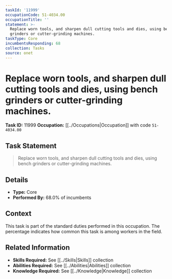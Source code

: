 ```yaml
---
taskId: '11999'
occupationCode: 51-4034.00
occupationTitle: ''
statement: >-
  Replace worn tools, and sharpen dull cutting tools and dies, using bench
  grinders or cutter-grinding machines.
taskType: Core
incumbentsResponding: 68
collection: Tasks
source: onet
---
```

# Replace worn tools, and sharpen dull cutting tools and dies, using bench grinders or cutter-grinding machines.

**Task ID:** 11999
**Occupation:** [[../Occupations|Occupation]] with code `51-4034.00`

## Task Statement

> Replace worn tools, and sharpen dull cutting tools and dies, using bench grinders or cutter-grinding machines.

## Details

- **Type:** Core
- **Performed By:** 68.0% of incumbents

## Context

This task is part of the standard duties performed in this occupation. The percentage indicates how common this task is among workers in the field.

## Related Information

- **Skills Required:** See [[../Skills|Skills]] collection
- **Abilities Required:** See [[../Abilities|Abilities]] collection
- **Knowledge Required:** See [[../Knowledge|Knowledge]] collection
